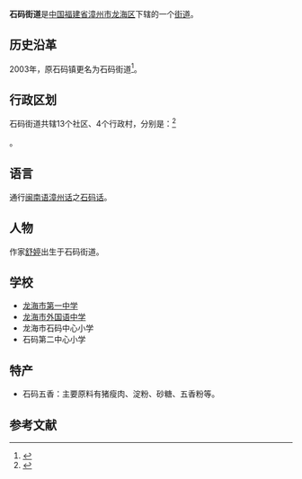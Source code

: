 {{中国乡级行政区|35/06/81/100/000
| 行政区全称 = 石码街道
| 景观照片文件名 = ShimaLuojingqiao.jpg
| 景观照片描述 = 罗锦桥
| 汉语拼音 =
| 通用拼音 =
| 注音符號 =
| 其它标音类型1 =
| 其它标音1 =
| 其它标音类型2 =
| 其它标音2 =
| 其它语言类型1 =
| 其它语言地名1 =
| 其它语言类型2 =
| 其它语言地名2 =
| 上级行政区 = [[福建省|福建省]][[漳州市|漳州市]][[龙海区|龙海区]]
| 行政区类别 = [[街道|街道]]
| 行政区划代码 =
| 地理坐标 =
| 总面积 = 4.43平方千米
| 户籍人口 =
| 户籍人口年份 =
| 常住人口 =
| 常住人口年份 =
| 人口密度 =
| 行政区划 =
| 官方网站 =
| 政府驻地 = 龙海区公园西路32号
| 邮政编码 =
| 毗邻行政区 =
| 位置图文件名 =
| 位置图描述 =
}}
'''石码街道'''是[[中华人民共和国|中国]][[福建省|福建省]][[漳州市|漳州市]][[龙海区|龙海区]]下辖的一个[[街道|街道]]。

== 历史沿革 ==
2003年，原石码镇更名为石码街道<ref>{{cite web|author=福建省人民政府|title=福建省人民政府关于龙海市撤销石码镇设立石码街道办事处的批复|url=http://www.fujian.gov.cn/zwgk/zxwj/szfwj/200805/t20080504_1226348.htm}}</ref>。

== 行政区划 ==

石码街道共辖13个社区、4个行政村，分别是：<ref>{{PRC admin/ref sgc|35/06/81/100/000}}</ref>

{{PRC admin/children|35/06/81/100/000}}。

==语言==
通行[[闽南语|闽南语]][[漳州话|漳州话]]之[[石码话|石码话]]。

== 人物 ==
作家[[舒婷|舒婷]]出生于石码街道。

==学校==
* [[龙海市第一中学|龙海市第一中学]]
* [[龙海市外国语中学|龙海市外国语中学]]
* 龙海市石码中心小学
* 石码第二中心小学

== 特产 ==
* 石码五香：主要原料有猪瘦肉、淀粉、砂糖、五香粉等。

== 参考文献 ==
{{Reflist}}

{{PRC admin/navcat|35/06/81/100/000}}